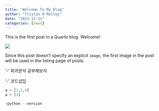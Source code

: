 ```yaml
---
title: "Welcome To My Blog"
author: "Tristan O'Malley"
date: "2023-12-31"
categories: [news]
---
```


This is the first post in a Quarto blog. Welcome!

![](thumbnail.jpg)

Since this post doesn't specify an explicit `image`, the first image in the post will be used in the listing page of posts.

'-' 회귀분석 공부해보자

'-' 코드삽입

```python
a = [1,2,4]
a + [3]
```

```python
!python --version
```